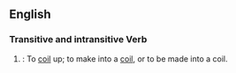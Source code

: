 ==English==

===Transitive and intransitive Verb===
{{en-verb}}

# {{rare}}: To [[coil]] up; to make into a [[coil]], or to be made into a coil.